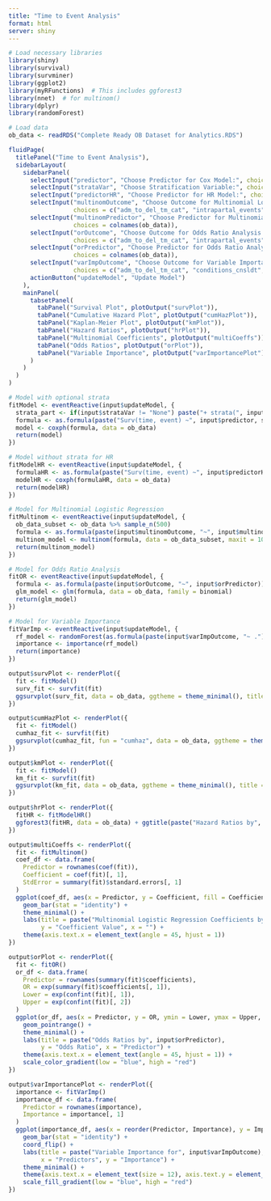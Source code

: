 ```yaml
---
title: "Time to Event Analysis"
format: html
server: shiny
---
```


```r
# Load necessary libraries
library(shiny)
library(survival)
library(survminer)
library(ggplot2)
library(myRFunctions)  # This includes ggforest3
library(nnet)  # for multinom()
library(dplyr)
library(randomForest)

# Load data
ob_data <- readRDS("Complete Ready OB Dataset for Analytics.RDS")


```


```r
fluidPage(
  titlePanel("Time to Event Analysis"),
  sidebarLayout(
    sidebarPanel(
      selectInput("predictor", "Choose Predictor for Cox Model:", choices = colnames(ob_data)),
      selectInput("strataVar", "Choose Stratification Variable:", choices = c("None", colnames(ob_data))),
      selectInput("predictorHR", "Choose Predictor for HR Model:", choices = colnames(ob_data)),
      selectInput("multinomOutcome", "Choose Outcome for Multinomial Logistic Regression:", 
                  choices = c("adm_to_del_tm_cat", "intrapartal_events", "conditions_cnsldt")),
      selectInput("multinomPredictor", "Choose Predictor for Multinomial Logistic Regression:", 
                  choices = colnames(ob_data)),
      selectInput("orOutcome", "Choose Outcome for Odds Ratio Analysis:", 
                  choices = c("adm_to_del_tm_cat", "intrapartal_events", "conditions_cnsldt")),
      selectInput("orPredictor", "Choose Predictor for Odds Ratio Analysis:", 
                  choices = colnames(ob_data)),
      selectInput("varImpOutcome", "Choose Outcome for Variable Importance:", 
                  choices = c("adm_to_del_tm_cat", "conditions_cnsldt", "cluster", "delivery_cnsldt")),
      actionButton("updateModel", "Update Model")
    ),
    mainPanel(
      tabsetPanel(
        tabPanel("Survival Plot", plotOutput("survPlot")),
        tabPanel("Cumulative Hazard Plot", plotOutput("cumHazPlot")),
        tabPanel("Kaplan-Meier Plot", plotOutput("kmPlot")),
        tabPanel("Hazard Ratios", plotOutput("hrPlot")),
        tabPanel("Multinomial Coefficients", plotOutput("multiCoeffs")),
        tabPanel("Odds Ratios", plotOutput("orPlot")),
        tabPanel("Variable Importance", plotOutput("varImportancePlot"))
      )
    )
  )
)


```

```r
# Model with optional strata
fitModel <- eventReactive(input$updateModel, {
  strata_part <- if(input$strataVar != "None") paste("+ strata(", input$strataVar, ")", sep="") else ""
  formula <- as.formula(paste("Surv(time, event) ~", input$predictor, strata_part))
  model <- coxph(formula, data = ob_data)
  return(model)
})

# Model without strata for HR
fitModelHR <- eventReactive(input$updateModel, {
  formulaHR <- as.formula(paste("Surv(time, event) ~", input$predictorHR))
  modelHR <- coxph(formulaHR, data = ob_data)
  return(modelHR)
})

# Model for Multinomial Logistic Regression
fitMultinom <- eventReactive(input$updateModel, {
  ob_data_subset <- ob_data %>% sample_n(500)
  formula <- as.formula(paste(input$multinomOutcome, "~", input$multinomPredictor))
  multinom_model <- multinom(formula, data = ob_data_subset, maxit = 100)
  return(multinom_model)
})

# Model for Odds Ratio Analysis
fitOR <- eventReactive(input$updateModel, {
  formula <- as.formula(paste(input$orOutcome, "~", input$orPredictor))
  glm_model <- glm(formula, data = ob_data, family = binomial)
  return(glm_model)
})

# Model for Variable Importance
fitVarImp <- eventReactive(input$updateModel, {
  rf_model <- randomForest(as.formula(paste(input$varImpOutcome, "~ .")), data = ob_data)
  importance <- importance(rf_model)
  return(importance)
})

output$survPlot <- renderPlot({
  fit <- fitModel()
  surv_fit <- survfit(fit)
  ggsurvplot(surv_fit, data = ob_data, ggtheme = theme_minimal(), title = paste("Survival Probability by", input$predictor))
})

output$cumHazPlot <- renderPlot({
  fit <- fitModel()
  cumhaz_fit <- survfit(fit)
  ggsurvplot(cumhaz_fit, fun = "cumhaz", data = ob_data, ggtheme = theme_minimal(), title = paste("Cumulative Hazard by", input$predictor))
})

output$kmPlot <- renderPlot({
  fit <- fitModel()
  km_fit <- survfit(fit)
  ggsurvplot(km_fit, data = ob_data, ggtheme = theme_minimal(), title = paste("Kaplan-Meier Plot by", input$predictor))
})

output$hrPlot <- renderPlot({
  fitHR <- fitModelHR()
  ggforest3(fitHR, data = ob_data) + ggtitle(paste("Hazard Ratios by", input$predictorHR))
})

output$multiCoeffs <- renderPlot({
  fit <- fitMultinom()
  coef_df <- data.frame(
    Predictor = rownames(coef(fit)),
    Coefficient = coef(fit)[, 1],
    StdError = summary(fit)$standard.errors[, 1]
  )
  ggplot(coef_df, aes(x = Predictor, y = Coefficient, fill = Coefficient)) +
    geom_bar(stat = "identity") +
    theme_minimal() +
    labs(title = paste("Multinomial Logistic Regression Coefficients by", input$multinomPredictor),
         y = "Coefficient Value", x = "") +
    theme(axis.text.x = element_text(angle = 45, hjust = 1))
})

output$orPlot <- renderPlot({
  fit <- fitOR()
  or_df <- data.frame(
    Predictor = rownames(summary(fit)$coefficients),
    OR = exp(summary(fit)$coefficients[, 1]),
    Lower = exp(confint(fit)[, 1]),
    Upper = exp(confint(fit)[, 2])
  )
  ggplot(or_df, aes(x = Predictor, y = OR, ymin = Lower, ymax = Upper, color = OR)) +
    geom_pointrange() +
    theme_minimal() +
    labs(title = paste("Odds Ratios by", input$orPredictor),
         y = "Odds Ratio", x = "Predictor") +
    theme(axis.text.x = element_text(angle = 45, hjust = 1)) +
    scale_color_gradient(low = "blue", high = "red")
})

output$varImportancePlot <- renderPlot({
  importance <- fitVarImp()
  importance_df <- data.frame(
    Predictor = rownames(importance),
    Importance = importance[, 1]
  )
  ggplot(importance_df, aes(x = reorder(Predictor, Importance), y = Importance, fill = Importance)) +
    geom_bar(stat = "identity") +
    coord_flip() +
    labs(title = paste("Variable Importance for", input$varImpOutcome),
         x = "Predictors", y = "Importance") +
    theme_minimal() +
    theme(axis.text.x = element_text(size = 12), axis.text.y = element_text(size = 12)) +
    scale_fill_gradient(low = "blue", high = "red")
})


```

